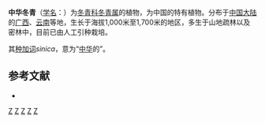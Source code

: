 {{Speciesbox 
| taxon = Ilex sinica
| authority = (Loes.)[[胡秀英|S. Y. Hu]], 1950
}}

'''中华冬青'''（[[学名|学名]]：{{lang|la|''Ilex sinica''}}）为[[冬青科|冬青科]][[冬青属|冬青属]]的植物，为中国的特有植物。分布于[[中国大陆|中国大陆]]的[[广西|广西]]、[[云南|云南]]等地，生长于海拔1,000米至1,700米的地区，多生于山地疏林以及密林中，目前已由人工引种栽培。

其[[种加词|种加词]]''sinica''，意为“[[中华|中华]]的”。

== 参考文献 ==
<div class="references-small">
* {{cite web| url =http://www.bioinfo.cn/db05/KmzwSpecies.php?action=view&id=14214| title =中华冬青| work =《中国高等植物数据库全库》| publisher =中国科学院微生物研究所| author =昆明植物研究所| accessdate =2009-02-24| deadurl =yes| archiveurl =https://web.archive.org/web/20160305023234/http://www.bioinfo.cn/db05/KmzwSpecies.php?action=view&id=14214| archivedate =2016-03-05}}
</div>
{{Taxonbar|from=Q10872233}}

[[Category:冬青属|Z]]
[[Category:中國特有植物|Z]]
[[Category:广西植物|Z]]
[[Category:云南植物|Z]]
[[Category:1950年描述的植物|Z]]